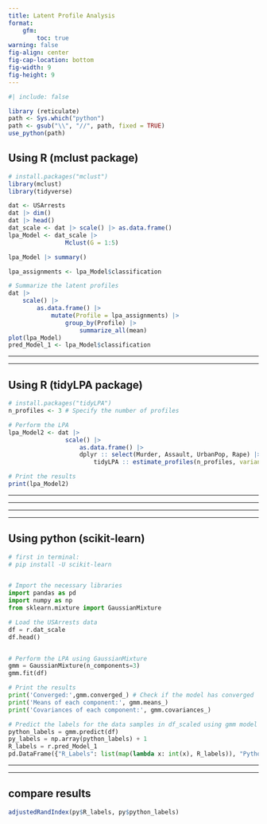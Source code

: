 ```yaml
---
title: Latent Profile Analysis
format: 
    gfm:
        toc: true
warning: false
fig-align: center
fig-cap-location: bottom
fig-width: 9
fig-height: 9
---
```




```r
#| include: false

library (reticulate)
path <- Sys.which("python")
path <- gsub("\\", "//", path, fixed = TRUE)
use_python(path)


```



## Using R (mclust package)


```r

# install.packages("mclust")
library(mclust)
library(tidyverse)

dat <- USArrests
dat |> dim()
dat |> head()
dat_scale <- dat |> scale() |> as.data.frame()
lpa_Model <- dat_scale |>  
                Mclust(G = 1:5)

lpa_Model |> summary()

lpa_assignments <- lpa_Model$classification

# Summarize the latent profiles
dat |> 
    scale() |> 
        as.data.frame() |> 
            mutate(Profile = lpa_assignments) |> 
                group_by(Profile) |> 
                    summarize_all(mean)
plot(lpa_Model)
pred_Model_1 <- lpa_Model$classification 

```


***
***

## Using R (tidyLPA package)


```r

# install.packages("tidyLPA")
n_profiles <- 3 # Specify the number of profiles

# Perform the LPA
lpa_Model2 <- dat |> 
                scale() |> 
                    as.data.frame() |> 
                    dplyr :: select(Murder, Assault, UrbanPop, Rape) |> 
                        tidyLPA :: estimate_profiles(n_profiles, variances = "equal")

# Print the results
print(lpa_Model2)


```



***
***
***
***


## Using python (scikit-learn)


```python
# first in terminal: 
# pip install -U scikit-learn


# Import the necessary libraries
import pandas as pd
import numpy as np
from sklearn.mixture import GaussianMixture

# Load the USArrests data
df = r.dat_scale
df.head()


# Perform the LPA using GaussianMixture
gmm = GaussianMixture(n_components=3)
gmm.fit(df)

# Print the results
print('Converged:',gmm.converged_) # Check if the model has converged
print('Means of each component:', gmm.means_)
print('Covariances of each component:', gmm.covariances_)

# Predict the labels for the data samples in df_scaled using gmm model
python_labels = gmm.predict(df)
py_labels = np.array(python_labels) + 1
R_labels = r.pred_Model_1
pd.DataFrame({"R_Labels": list(map(lambda x: int(x), R_labels)), "Python_Labels": py_labels})
```



***
***


## compare results


```r
adjustedRandIndex(py$R_labels, py$python_labels)
```